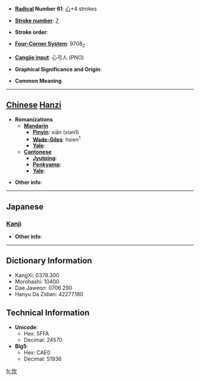 * '''[[Wiktionary:Chinese radical index| Radical]] Number 61''': [[Wiktionary:Chinese radical index 心|心]]+4 strokes

* '''[[Wiktionary:Chinese total strokes index|Stroke number]]''': [[Wiktionary:Chinese total strokes index 7|7]]

* '''Stroke order''': 

* '''[[Wiktionary:Chinese four corner index|Four-Corner System]]''': 9708<sub>2</sub>

* '''[[Wiktionary:Chinese Cangjie index|Cangjie input]]''': 心弓人 (PNO)

* '''Graphical Significance and Origin''': 

* '''Common Meaning'''

----

== [[Chinese]] [[Hanzi]] ==

* '''Romanizations'''
** '''[[Mandarin]]'''
*** '''[[Pinyin]]''': xiān (xian1)
*** '''[[Wade-Giles]]''': hsien<sup>1</sup>
*** '''[[Yale]]''': 
** '''[[Cantonese]]'''
*** '''[[Jyutping]]''':
*** '''[[Penkyamp]]''': 
*** '''[[Yale]]''': 

* '''Other info''': 

----

==Japanese==
===[[Kanji]]===
{{kanji|on readings=[[けん]] (ken), [[こん]] (kon)
|kun readings=[[のぞむ]] (nozomu)
}}

* '''Other info''':  

----

== Dictionary Information ==

* KangXi: 0378.300
* Morohashi: 10400
* Dae Jaweon: 0706.290
* Hanyu Da Zidian: 42277.180

== Technical Information ==

* '''Unicode''':
** Hex: 5FFA
** Decimal: 24570
* '''Big5''':
** Hex: CAE0
** Decimal: 51936

[[fr:忺]]
